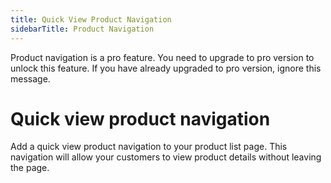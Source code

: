 ```yaml
---
title: Quick View Product Navigation
sidebarTitle: Product Navigation
---
```



<GoPro title="Requires pro" link="https://addonify.com/product/addonify-quick-view-for-woocommerce/#pricing">
	<div className="block relative">
		<p className="block text-base text-blue-800 dark:text-white">
			Product navigation is a pro feature. You need to upgrade to pro version to unlock this feature. If you have already upgraded to pro version, ignore this message.
		</p>
	</div>
</GoPro>

# Quick view product navigation

Add a quick view product navigation to your product list page. This navigation will allow your customers to view product details without leaving the page. 



